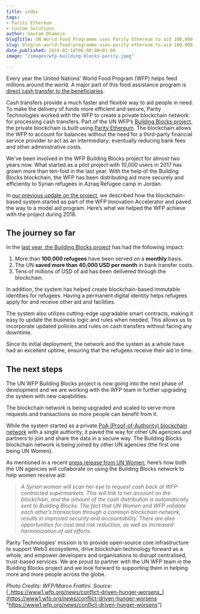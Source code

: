 ```yaml
---
title: index
tags:
- Parity Ethereum
- Custom Solutions
author: Gautam Dhameja
blogTitle: UN World Food Programme uses Parity Ethereum to aid 100,000 refugees
slug: blog/un-world-food-programme-uses-parity-ethereum-to-aid-100-000-refugees/
date_published: 2019-02-18T06:00:00+01:00
image: "/images/wfp-building-blocks-parity.jpeg"

---
```

Every year the United Nations’ World Food Program (WFP) helps feed millions around the world. A major part of this food assistance program is [direct cash transfer to the beneficiaries](https://www1.wfp.org/cash-transfers).

Cash transfers provide a much faster and flexible way to aid people in need. To make the delivery of funds more efficient and secure, Parity Technologies worked with the WFP to create a private blockchain network for processing cash transfers. Part of the UN WFP’s [Building Blocks project](https://innovation.wfp.org/project/building-blocks), the private blockchain is built using [Parity Ethereum](https://parity.io/ethereum). The blockchain allows the WFP to account for balances without the need for a third-party financial service provider to act as an intermediary; eventually reducing bank fees and other administrative costs.

We've been involved in the WFP Building Blocks project for almost two years now. What started as a pilot project with 10,000 users in 2017 has grown more than ten-fold in the last year. With the help of the Building Blocks blockchain, the WFP has been distributing aid more securely and efficiently to Syrian refugees in Azraq Refugee camp in Jordan.

In [our previous update on the project](https://www.parity.io/fighting-hunger-with-blockchain/), we described how the blockchain-based system started as part of the WFP Innovation Accelerator and paved the way to a model aid program. Here’s what we helped the WFP achieve with the project during 2018.

## The journey so far

In the [last year, the Building Blocks project](https://www.coindesk.com/un-food-program-to-expand-blockchain-testing-to-african-supply-chain) has had the following impact:

1. More than **100,000 refugees** have been served on a **monthly** basis.
2. The UN **saved more than 40,000 USD per month** in bank transfer costs.
3. Tens of millions of USD of aid has been delivered through the blockchain.

In addition, the system has helped create blockchain-based immutable identities for refugees. Having a permanent digital identity helps refugees apply for and receive other aid and facilities.

The system also utilizes cutting-edge upgradable smart contracts, making it easy to update the business logic and rules when needed. This allows us to incorporate updated policies and rules on cash transfers without facing any downtime.

Since its initial deployment, the network and the system as a whole have had an excellent uptime, ensuring that the refugees receive their aid in time.

## The next steps

The UN WFP Building Blocks project is now going into the next phase of development and we are working with the WFP team in further upgrading the system with new capabilities.

The blockchain network is being upgraded and scaled to serve more requests and transactions so more people can benefit from it.

While the system started as a private [PoA (Proof-of-Authority) blockchain network](https://wiki.parity.io/Proof-of-Authority-Chains) with a single authority, it paved the way for other UN agencies and partners to join and share the data in a secure way. The Building Blocks blockchain network is being joined by other UN agencies (the first one being UN Women).

As mentioned in a recent [press release from UN Women](http://www.unwomen.org/en/news/stories/2018/9/press-release-un-women-and-wfp-harness-innovation-for-economic-empowerment-in-crisis), here’s how both the UN agencies will collaborate on using the Building Blocks network to help women receive aid:

> _A Syrian woman will scan her eye to request cash back at WFP-contracted supermarkets. This will link to her account on the blockchain, and the amount of the cash distribution is automatically sent to Building Blocks. The fact that UN Women and WFP validate each other’s transaction through a common blockchain network, results in improved security and accountability. There are also opportunities for cost and risk reduction, as well as increased harmonization of aid efforts._

Parity Technologies’ mission is to provide open-source core infrastructure to support Web3 ecosystems, drive blockchain technology forward as a whole, and empower developers and organisations to disrupt centralised, trust-based services. We are proud to partner with the UN WFP team in the Building Blocks project and we look forward to supporting them in helping more and more people across the globe.

_Photo Credits: WFP/Marco Frattini. Source:_ [_https://www1.wfp.org/news/conflict-driven-hunger-worsens_](https://www1.wfp.org/news/conflict-driven-hunger-worsens "https://www1.wfp.org/news/conflict-driven-hunger-worsens")